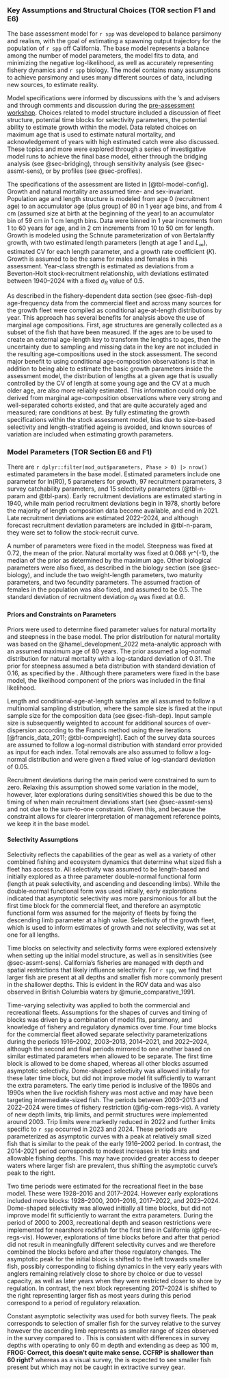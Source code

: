 
### Key Assumptions and Structural Choices (TOR section F1 and E6) {#sec-structure}

The base assessment model for `r spp` was developed to balance parsimony and realism, with the goal of estimating a spawning output trajectory for the population of `r spp` off California. The base model represents a balance among the number of model parameters, the model fits to data, and minimizing the negative log-likelihood, as well as accurately representing fishery dynamics and `r spp` biology. The model contains many assumptions to achieve parsimony and uses many different sources of data, including new sources, to estimate reality.

Model specifications were informed by discussions with the \gls{pfmc}'s \gls{gmt} and \gls{gap} advisers and through comments and discussion during the [pre-assessment workshop](https://tinyurl.com/janpfmc2025). Choices related to model structure included a discussion of fleet structure, potential time blocks for selectivity parameters, the potential ability to estimate growth within the model. Data related choices on maximum age that is used to estimate natural mortality, and acknowledgement of years with high estimated catch were also discussed. These topics and more were explored through a series of investigative model runs to achieve the final base model, either through the bridging analysis (see @sec-bridging), through sensitivity analysis (see @sec-assmt-sens), or by profiles (see @sec-profiles).

The specifications of the assessment are listed in [@tbl-model-config]. Growth and natural mortality are assumed time- and sex-invariant. Population age and length structure is modeled from age 0 (recruitment age) to an accumulator age (plus group) of 80 in 1 year age bins, and from 4 cm (assumed size at birth at the beginning of the year) to an accumulator bin of 59 cm in 1 cm length bins. Data were binned in 1 year increments from 1 to 60 years for age, and in 2 cm increments from 10 to 50 cm for length. Growth is modeled using the Schnute parameterization of von Bertalanffy growth, with two estimated length parameters (length at age 1 and $L_{\infty}$), estimated CV for each length parameter, and a growth rate coefficient ($K$). Growth is assumed to be the same for males and females in this assessment. Year-class strength is estimated as deviations from a Beverton-Holt stock-recruitment relationship, with deviations estimated between 1940--2024 with a fixed $\sigma_R$ value of 0.5.  

As described in the fishery-dependent data section (see @sec-fish-dep) age-frequency data from the commercial fleet and across many sources for the growth fleet were compiled as conditional age-at-length distributions by year. This approach has several benefits for analysis above the use of marginal age compositions. First, age structures are generally collected as a subset of the fish that have been measured. If the ages are to be used to create an external age-length key to transform the lengths to ages, then the uncertainty due to sampling and missing data in the key are not included in the resulting age-compositions used in the stock assessment. The second major benefit to using conditional age-composition observations is that in addition to being able to estimate the basic growth parameters inside the assessment model, the distribution of lengths at a given age that is usually controlled by the CV of length at some young age and the CV at a much older age, are also more reliably estimated. This information could only be derived from marginal age-composition observations where very strong and well-separated cohorts existed, and that are quite accurately aged and measured; rare conditions at best. By fully estimating the growth specifications within the stock assessment model, bias due to size-based selectivity and length-stratified ageing is avoided, and known sources of variation are included when estimating growth parameters.

<!-- Evidence of search for balance between model realism and parsimony. Key model assumptions and structural choices (e.g., asymptotic vs. domed selectivities, constant vs. time-varying selectivities). Summary of alternate model configurations that were examined but rejected. This is not required for an update assessment.### Bridging analysis -->

### Model Parameters (TOR Section E6 and F1)

There are `r dplyr::filter(mod_out$parameters, Phase > 0) |> nrow()` estimated parameters in the base model. Estimated parameters include one parameter for ln($R0$), 5 parameters for growth, 97 recruitment parameters, 3 survey catchability parameters, and 15 selectivity parameters (@tbl-n-param and @tbl-pars). Early recruitment deviations are estimated starting in 1940, while main period recruitment deviations begin in 1978, shortly before the majority of length composition data become available, and end in 2021. Late recruitment deviations are estimated 2022--2024, and although forecast recruitment deviation parameters are included in @tbl-n-param, they were set to follow the stock-recruit curve. 

A number of parameters were fixed in the model. Steepness was fixed at 0.72, the mean of the prior. Natural mortality was fixed at 0.068 yr^{-1}, the median of the prior as determined by the maximum age. Other biological parameters were also fixed, as described in the biology section (see @sec-biology), and include the two weight-length parameters, two maturity parameters, and two fecundity parameters. The assumed fraction of females in the population was also fixed, and assumed to be 0.5. The standard deviation of recruitment deviation $\sigma_R$ was fixed at 0.6.

#### Priors and Constraints on Parameters 

Priors were used to determine fixed parameter values for natural mortality and steepness in the base model. The prior distribution for natural mortality was based on the @hamel_development_2022 meta-analytic approach with an assumed maximum age of 80 years. The prior assumed a log-normal distribution for natural mortality with a log-standard deviation of 0.31. The prior for steepness assumed a beta distribution with standard deviation of 0.16, as specified by the \gls{pfmc} \gls{tor}. Although there parameters were fixed in the base model, the likelihood component of the priors was included in the final likelihood.

Length and conditional-age-at-length samples are all assumed to follow a multinomial sampling distribution, where the sample size is fixed at the input sample size for the composition data (see @sec-fish-dep). Input sample size is subsequently weighted to account for additional sources of over-dispersion according to the Francis method using three iterations [@francis_data_2011; @tbl-compweight]. Each of the survey data sources are assumed to follow a log-normal distribution with standard error provided as input for each index. Total removals are also assumed to follow a log-normal distribution and were given a fixed value of log-standard deviation of 0.05. 

Recruitment deviations during the main period were constrained to sum to zero. Relaxing this assumption showed some variation in the model, however, later explorations during sensitivities showed this be due to the timing of when main recruitment deviations start (see @sec-assmt-sens) and not due to the sum-to-one constraint. Given this, and because the constraint allows for clearer interpretation of management reference points, we keep it in the base model. 


#### Selectivity Assumptions  

Selectivity reflects the capabilities of the gear as well as a variety of other combined fishing and ecosystem dynamics that determine what sized fish a fleet has access to. All selectivity was assumed to be length-based and initially explored as a three parameter double-normal functional form (length at peak selectivity, and ascending and descending limbs). While the double-normal functional form was used initially, early explorations indicated that asymptotic selectivity was more parsimonious for all but the first time block for the commercial fleet, and therefore an asymptotic functional form was assumed for the majority of fleets by fixing the descending limb parameter at a high value. Selectivity of the growth fleet, which is used to inform estimates of growth and not selectivity, was set at one for all lengths. 

Time blocks on selectivity and selectivity forms were explored extensively when setting up the initial model structure, as well as in sensitivities (see @sec-assmt-sens). California's fisheries are managed with depth and spatial restrictions that likely influence selectivity. For `r spp`, we find that larger fish are present at all depths and smaller fish more commonly present in the shallower depths. This is evident in the ROV data and was also observed in British Columbia waters by @murie_comparative_1991. 

Time-varying selectivity was applied to both the commercial and recreational fleets. Assumptions for the shapes of curves and timing of blocks was driven by a combination of model fits, parsimony, and knowledge of fishery and regulatory dynamics over time. Four time blocks for the commercial fleet allowed separate selectivity parameterizations during the periods 1916--2002, 2003--2013, 2014--2021, and 2022--2024, although the second and final periods mirrored to one another based on similar estimated parameters when allowed to be separate. The first time block is allowed to be dome shaped, whereas all other blocks assumed asymptotic selectivity. Dome-shaped selectivity was allowed initially for these later time block, but did not improve model fit sufficiently to warrant the extra parameters. The early time period is inclusive of the 1980s and 1990s when the live rockfish fishery was most active and may have been targeting intermediate-sized fish. The periods between 2003--2013 and 2022--2024 were times of fishery restriction (@fig-com-regs-vis). A variety of new depth limits, trip limits, and permit structures were implemented around 2003. Trip limits were markedly reduced in 2022 and further limits specific to `r spp` occurred in 2023 and 2024.  These periods are parameterized as asymptotic curves with a peak at relatively small sized fish that is similar to the peak of the early 1916--2002 period. In contrast, the 2014-2021 period corresponds to modest increases in trip limits and allowable fishing depths. This may have provided greater access to deeper waters where larger fish are prevalent, thus shifting the asymptotic curve's peak to the right. 

Two time periods were estimated for the recreational fleet in the base model. These were 1928--2016 and 2017--2024. However early explorations included more blocks: 1928--2000, 2001--2016, 2017--2022, and 2023--2024. Dome-shaped selectivity was allowed initially all time blocks, but did not improve model fit sufficiently to warrant the extra parameters. During the period of 2000 to 2003, recreational depth and season restrictions were implemented for nearshore rockfish for the first time in California (@fig-rec-regs-vis). However, explorations of time blocks before and after that period did not result in meaningfully different selectivity curves and we therefore combined the blocks before and after those regulatory changes. The asymptotic peak for the initial block is shifted to the left towards smaller fish, possibly corresponding to fishing dynamics in the very early years with anglers remaining relatively close to shore by choice or due to vessel capacity, as well as later years when they were restricted closer to shore by regulation. In contrast, the next block representing 2017--2024 is shifted to the right representing larger fish as most years during this period correspond to a period of regulatory relaxation.  

Constant asymptotic selectivity was used for both survey fleets. The peak corresponds to selection of smaller fish for the \gls{s-ccfrp} survey relative to the \gls{rov} survey however the ascending limb represents as smaller range of sizes observed in the \gls{rov} survey compared to \gls{s-ccfrp}. This is consistent with differences in survey depths with \gls{s-ccfrp} operating to only 60 m depth and \gls{rov} extending as deep as 100 m,  **FROG: Correct, this doesn't quite make sense. CCFRP is shallower than 60 right?** whereas as a visual survey, the \gls{rov} is expected to see smaller fish present but which may not be caught in extractive survey gear.